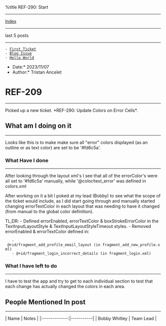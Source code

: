 %title REF-290: Start


---------------------------
[[index.wiki|Index]]
---------------------------

last 5 posts
---------------------------

 - [[1698642000-first-ticket.wiki|First Ticket]]
 - [[1693890000-blog-issue.wiki|Blog Issue]]
 - [[1693630800-hello-world.wiki|Hello World]]

*Date:* 2023/11/07
*Author:* Tristan Ancelet

= REF-209 =
-----------

Picked up a new ticket. *REF-290: Update Colors on Error Cells*. 

== What am I doing on it ==
---------------------------
Looks like this is to make make sure all "error" colors displayed (as an outline or as text color) are set to be '#fd6c5a'.

=== What Have I done ===
------------------------
After looking through the layout xml's I see that all of the errorColor's were all set to '#fd6c5a' manually, while '@color/text_error' was defined in colors.xml

After working on it a bit I poked at my lead (Bobby) to see what the scope of the ticket would include, as I did start going through and manually started changing errorTextColor in each layout that was needing to have it changed (from manual to the global color definition).

TL;DR:
- Defined errorEnabled, errorTextColor & boxStrokeErrorColor in the TextInputLayoutStyle & TextInputLayoutStyleTimeout styles.
- Removed errorEnabled & errorTextColor defined in:
	- @+id/fragment_add_profile_email_layout (in fragment_add_new_profile.xml)
	- @+id/fragment_login_incorrect_details (in fragment_login.xml)

=== What I have left to do ===
------------------------------
I have to test the app and try to get to each individual section to test that each change has actually changed the colors in each area.


== People Mentioned In post ==
------------------------------

| Name          | Notes     |
|:-------------:|-----------|
| Bobby Whitley | Team Lead |

